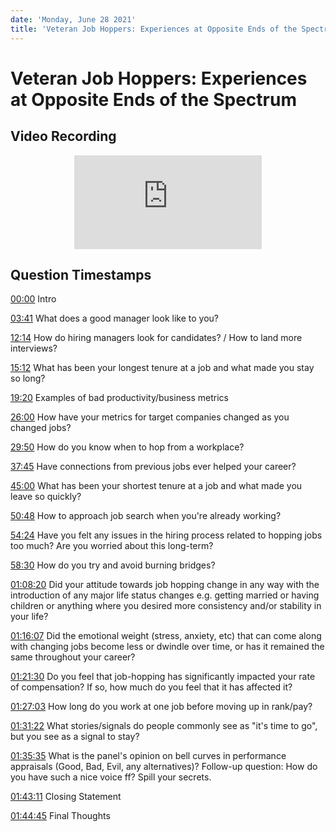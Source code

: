 ```yaml
---
date: 'Monday, June 28 2021'
title: 'Veteran Job Hoppers: Experiences at Opposite Ends of the Spectrum'
---
```


# Veteran Job Hoppers: Experiences at Opposite Ends of the Spectrum

## Video Recording

<center>
  <iframe
    src="https://www.youtube.com/embed/MS6F9YHl0Fc"
    title="YouTube video player"
    frameborder="0"
    allow="accelerometer; autoplay; clipboard-write; encrypted-media; gyroscope; picture-in-picture"
    allowfullscreen
    loading="lazy"
  ></iframe>
</center>

## Question Timestamps

[00:00](https://youtu.be/MS6F9YHl0Fc?t=0) Intro

[03:41](https://youtu.be/MS6F9YHl0Fc?t=221) What does a good manager look like to you?

[12:14](https://youtu.be/MS6F9YHl0Fc?t=734) How do hiring managers look for candidates? / How to land more interviews?

[15:12](https://youtu.be/MS6F9YHl0Fc?t=912) What has been your longest tenure at a job and what made you stay so long?

[19:20](https://youtu.be/MS6F9YHl0Fc?t=1160) Examples of bad productivity/business metrics

[26:00](https://youtu.be/MS6F9YHl0Fc?t=1560) How have your metrics for target companies changed as you changed jobs?

[29:50](https://youtu.be/MS6F9YHl0Fc?t=1790) How do you know when to hop from a workplace?

[37:45](https://youtu.be/MS6F9YHl0Fc?t=2265) Have connections from previous jobs ever helped your career?

[45:00](https://youtu.be/MS6F9YHl0Fc?t=2700) What has been your shortest tenure at a job and what made you leave so quickly?

[50:48](https://youtu.be/MS6F9YHl0Fc?t=3048) How to approach job search when you're already working?

[54:24](https://youtu.be/MS6F9YHl0Fc?t=3264) Have you felt any issues in the hiring process related to hopping jobs too much? Are you worried about this long-term?

[58:30](https://youtu.be/MS6F9YHl0Fc?t=3510) How do you try and avoid burning bridges?

[01:08:20](https://youtu.be/MS6F9YHl0Fc?t=4100) Did your attitude towards job hopping change in any way with the introduction of any major life status changes e.g. getting married or having children or anything where you desired more consistency and/or stability in your life?

[01:16:07](https://youtu.be/MS6F9YHl0Fc?t=4567) Did the emotional weight (stress, anxiety, etc) that can come along with changing jobs become less or dwindle over time, or has it remained the same throughout your career?

[01:21:30](https://youtu.be/MS6F9YHl0Fc?t=4890) Do you feel that job-hopping has significantly impacted your rate of compensation? If so, how much do you feel that it has affected it?

[01:27:03](https://youtu.be/MS6F9YHl0Fc?t=5223) How long do you work at one job before moving up in rank/pay?

[01:31:22](https://youtu.be/MS6F9YHl0Fc?t=5482) What stories/signals do people commonly see as "it's time to go", but you see as a signal to stay?

[01:35:35](https://youtu.be/MS6F9YHl0Fc?t=5735) What is the panel's opinion on bell curves in performance appraisals (Good, Bad, Evil, any alternatives)? Follow-up question: How do you have such a nice voice ff? Spill your secrets.

[01:43:11](https://youtu.be/MS6F9YHl0Fc?t=6191) Closing Statement

[01:44:45](https://youtu.be/MS6F9YHl0Fc?t=6296) Final Thoughts
